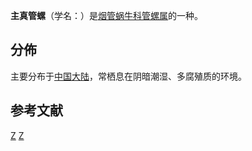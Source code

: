 {{Speciesbox
| genus = Phaedusa
| species = principalis
| authority = (Grelder, 1881)
}}

'''主真管螺'''（学名：''{{lang|la|Phaedusa principalis}}''）是[[烟管蜗牛科|烟管蜗牛科]][[管螺属|管螺属]]的一种{{r|shell_6309}}。

==分佈==
主要分布于[[中国大陆|中国大陆]]{{r|shell_6309}}，常栖息在阴暗潮湿、多腐殖质的环境{{r|shell_6309}}。

==参考文献==
{{reflist |refs=
<ref name="shell_6309">{{cite web
 |url          = http://shell.sinica.edu.tw/chinese/shellbase_detail.php?science_no=6309
 |title        = 国际贝库：主真管螺
 |publisher    = 台湾贝类资料库
 |access-date  = 2020-02-06
 |language     = zh-hant
 |archive-date = 2019-02-21
 |archive-url  = https://web.archive.org/web/20190221065114/http://shell.sinica.edu.tw/chinese/shellbase_detail.php?science_no=6309
 |dead-url     = no
}}</ref>
}}

{{Taxonbar}}

[[Category:管螺属|Z]]
[[Category:1881年描述的动物|Z]]